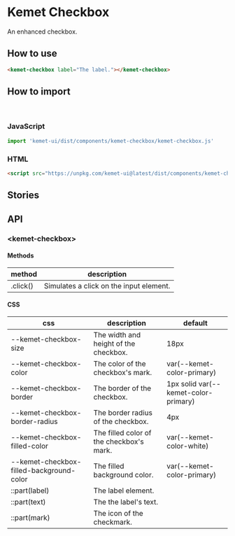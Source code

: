 
<Meta title="Components/Checkbox" component="kemet-checkbox" />

# Kemet Checkbox

An enhanced checkbox.


## How to use

```html
<kemet-checkbox label="The label."></kemet-checkbox>
```

## How to import

<br />

### JavaScript
```javascript
import 'kemet-ui/dist/components/kemet-checkbox/kemet-checkbox.js'
```

### HTML
```html
<script src="https://unpkg.com/kemet-ui@latest/dist/components/kemet-checkbox/kemet-checkbox.js" type="module"></script>
```

## Stories

<Canvas>
  <Story name="Standard" story={stories.Standard} />
</Canvas>

<ArgsTable story="Standard" />

## API

### &lt;kemet-checkbox&gt;

<ArgsTable of="kemet-checkbox" />

#### Methods

| method     | description                              |
| ---------- | ---------------------------------------- |
| .click()   | Simulates a click on the input element.  |

#### CSS

| css                                      | description                              | default                              |
| ---------------------------------------- | ---------------------------------------- | ------------------------------------ |
| --kemet-checkbox-size                    | The width and height of the checkbox.    | 18px                                 |
| --kemet-checkbox-color                   | The color of the checkbox's mark.        | var(--kemet-color-primary)           |
| --kemet-checkbox-border                  | The border of the checkbox.              | 1px solid var(--kemet-color-primary) |
| --kemet-checkbox-border-radius           | The border radius of the checkbox.       | 4px                                  |
| --kemet-checkbox-filled-color            | The filled color of the checkbox's mark. | var(--kemet-color-white)             |
| --kemet-checkbox-filled-background-color | The filled background color.             | var(--kemet-color-primary)           |
| ::part(label)                            | The label element.                       |                                      |
| ::part(text)                             | The the label's text.                    |                                      |
| ::part(mark)                             | The icon of the checkmark.               |                                      |
